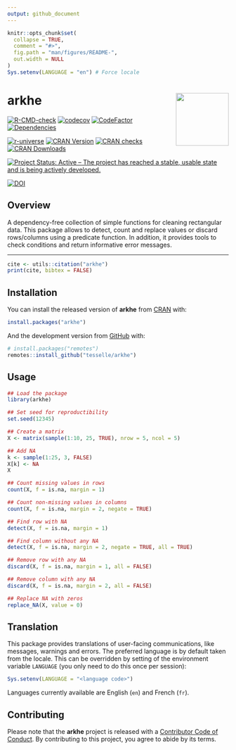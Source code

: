 ```yaml
---
output: github_document
---
```


<!-- README.md is generated from README.Rmd. Please edit that file -->

```r
knitr::opts_chunk$set(
  collapse = TRUE,
  comment = "#>",
  fig.path = "man/figures/README-",
  out.width = NULL
)
Sys.setenv(LANGUAGE = "en") # Force locale
```

# arkhe <img width=120px src="man/figures/logo.png" align="right" />

<!-- badges: start -->
[![R-CMD-check](https://github.com/tesselle/arkhe/workflows/R-CMD-check/badge.svg)](https://github.com/tesselle/arkhe/actions)
[![codecov](https://codecov.io/gh/tesselle/arkhe/branch/main/graph/badge.svg?token=3TUSMmF18Q)](https://app.codecov.io/gh/tesselle/arkhe)
[![CodeFactor](https://www.codefactor.io/repository/github/tesselle/arkhe/badge/main)](https://www.codefactor.io/repository/github/tesselle/arkhe/overview/main)
[![Dependencies](https://tinyverse.netlify.app/badge/arkhe)](https://cran.r-project.org/package=arkhe)

[![r-universe](https://tesselle.r-universe.dev/badges/arkhe)](https://tesselle.r-universe.dev/arkhe){.pkgdown-devel}
[![CRAN Version](https://www.r-pkg.org/badges/version/arkhe)](https://cran.r-project.org/package=arkhe){.pkgdown-release}
[![CRAN checks](https://badges.cranchecks.info/worst/arkhe.svg)](https://cran.r-project.org/web/checks/check_results_arkhe.html){.pkgdown-release}
[![CRAN Downloads](https://cranlogs.r-pkg.org/badges/arkhe)](https://cran.r-project.org/package=arkhe){.pkgdown-release}

[![Project Status: Active – The project has reached a stable, usable state and is being actively developed.](https://www.repostatus.org/badges/latest/active.svg)](https://www.repostatus.org/#active)

[![DOI](https://zenodo.org/badge/DOI/10.5281/zenodo.3526659.svg)](https://doi.org/10.5281/zenodo.3526659)
<!-- badges: end -->

## Overview

A dependency-free collection of simple functions for cleaning rectangular data. This package allows to detect, count and replace values or discard rows/columns using a predicate function. In addition, it provides tools to check conditions and return informative error messages.

---

```r
cite <- utils::citation("arkhe")
print(cite, bibtex = FALSE)
```

## Installation

You can install the released version of **arkhe** from [CRAN](https://CRAN.R-project.org) with:

```r
install.packages("arkhe")
```

And the development version from [GitHub](https://github.com/) with:

```r
# install.packages("remotes")
remotes::install_github("tesselle/arkhe")
```

## Usage

```r
## Load the package
library(arkhe)

## Set seed for reproductibility
set.seed(12345)

## Create a matrix
X <- matrix(sample(1:10, 25, TRUE), nrow = 5, ncol = 5)

## Add NA
k <- sample(1:25, 3, FALSE)
X[k] <- NA
X

## Count missing values in rows
count(X, f = is.na, margin = 1)

## Count non-missing values in columns
count(X, f = is.na, margin = 2, negate = TRUE)

## Find row with NA
detect(X, f = is.na, margin = 1)

## Find column without any NA
detect(X, f = is.na, margin = 2, negate = TRUE, all = TRUE)

## Remove row with any NA
discard(X, f = is.na, margin = 1, all = FALSE)

## Remove column with any NA
discard(X, f = is.na, margin = 2, all = FALSE)

## Replace NA with zeros
replace_NA(X, value = 0)
```

## Translation

This package provides translations of user-facing communications, like messages, warnings and errors. The preferred language is by default taken from the locale. This can be overridden by setting of the environment variable `LANGUAGE` (you only need to do this once per session):

``` r
Sys.setenv(LANGUAGE = "<language code>")
```

Languages currently available are English (`en`) and French (`fr`).

## Contributing

Please note that the **arkhe** project is released with a [Contributor Code of Conduct](https://www.tesselle.org/conduct.html). By contributing to this project, you agree to abide by its terms.
